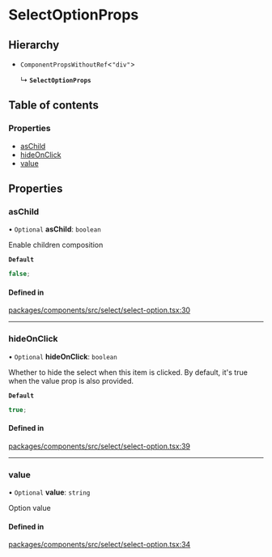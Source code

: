 # SelectOptionProps

## Hierarchy

- `ComponentPropsWithoutRef`\<`"div"`\>

  ↳ **`SelectOptionProps`**

## Table of contents

### Properties

- [asChild](SelectOptionProps.md#aschild)
- [hideOnClick](SelectOptionProps.md#hideonclick)
- [value](SelectOptionProps.md#value)

## Properties

### asChild

• `Optional` **asChild**: `boolean`

Enable children composition

**`Default`**

```ts
false;
```

#### Defined in

[packages/components/src/select/select-option.tsx:30](https://github.com/vtex/shoreline/blob/9b5214c2f/packages/components/src/select/select-option.tsx#L30)

---

### hideOnClick

• `Optional` **hideOnClick**: `boolean`

Whether to hide the select when this item is clicked. By default, it's true when the value prop is also provided.

**`Default`**

```ts
true;
```

#### Defined in

[packages/components/src/select/select-option.tsx:39](https://github.com/vtex/shoreline/blob/9b5214c2f/packages/components/src/select/select-option.tsx#L39)

---

### value

• `Optional` **value**: `string`

Option value

#### Defined in

[packages/components/src/select/select-option.tsx:34](https://github.com/vtex/shoreline/blob/9b5214c2f/packages/components/src/select/select-option.tsx#L34)
